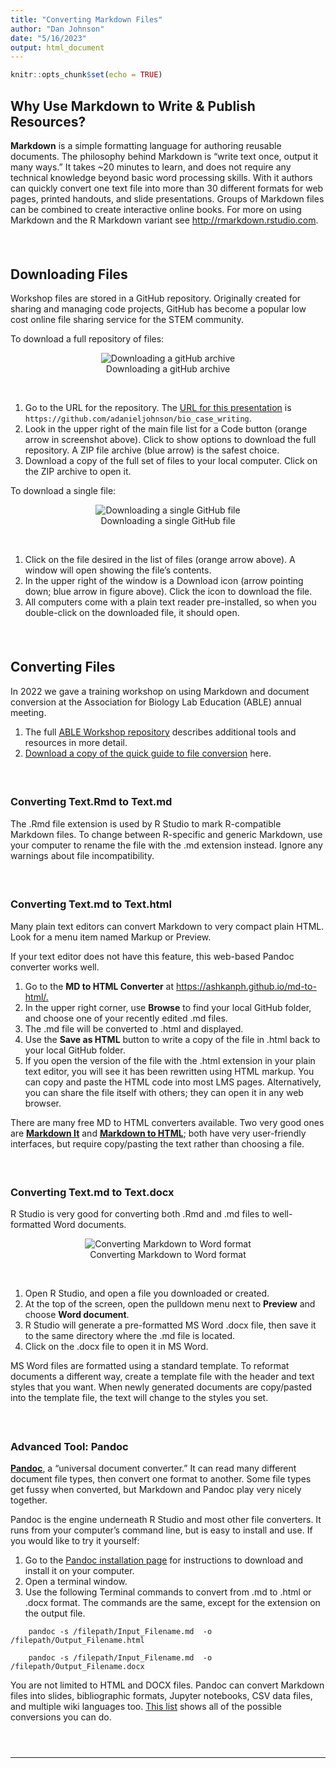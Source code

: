```yaml
---
title: "Converting Markdown Files"
author: "Dan Johnson"
date: "5/16/2023"
output: html_document
---
```


```r
knitr::opts_chunk$set(echo = TRUE)
```

## Why Use Markdown to Write & Publish Resources?

**Markdown** is a simple formatting language for authoring reusable documents. The philosophy behind Markdown is "write text once, output it many ways." It takes \~20 minutes to learn, and does not require any technical knowledge beyond basic word processing skills. With it authors can quickly convert one text file into more than 30 different formats for web pages, printed handouts, and slide presentations. Groups of Markdown files can be combined to create interactive online books. For more on using Markdown and the R Markdown variant see [http://rmarkdown.rstudio.com](http://rmarkdown.rstudio.com).

#### \   

## Downloading Files

Workshop files are stored in a GitHub repository. Originally created for sharing and managing code projects, GitHub has become a popular low cost online file sharing service for the STEM community.

To download a full repository of files:

<center>![Downloading a gitHub archive](https://github.com/adanieljohnson/bio_case_writing/blob/main/siteimages/File_access.png?raw=true)</center>

<br>

1.  Go to the URL for the repository. The [URL for this presentation](https://github.com/adanieljohnson/bio_case_writing) is `https://github.com/adanieljohnson/bio_case_writing`.
2.  Look in the upper right of the main file list for a Code button (orange arrow in screenshot above). Click to show options to download the full repository. A ZIP file archive (blue arrow) is the safest choice.
3.  Download a copy of the full set of files to your local computer. Click on the ZIP archive to open it.

To download a single file:

<center>![Downloading a single GitHub file](https://github.com/adanieljohnson/bio_case_writing/blob/main/siteimages/Single_file.png?raw=true)</center>

<br>

1.  Click on the file desired in the list of files (orange arrow above). A window will open showing the file's contents.
2.  In the upper right of the window is a Download icon (arrow pointing down; blue arrow in figure above). Click the icon to download the file.
3.  All computers come with a plain text reader pre-installed, so when you double-click on the downloaded file, it should open.

#### \   

## Converting Files

In 2022 we gave a training workshop on using Markdown and document conversion at the Association for Biology Lab Education (ABLE) annual meeting.

1.  The full [ABLE Workshop repository](https://github.com/adanieljohnson/ABLE_2022_Workshop) describes additional tools and resources in more detail.
2.  [Download a copy of the quick guide to file conversion]() here.

#### \   

### Converting Text.Rmd to Text.md

The .Rmd file extension is used by R Studio to mark R-compatible Markdown files. To change between R-specific and generic Markdown, use your computer to rename the file with the .md extension instead. Ignore any warnings about file incompatibility.

#### \   

### Converting Text.md to Text.html

Many plain text editors can convert Markdown to very compact plain HTML. Look for a menu item named Markup or Preview.

If your text editor does not have this feature, this web-based Pandoc converter works well.

1.  Go to the **MD to HTML Converter** at [https://ashkanph.github.io/md-to-html/.](https://ashkanph.github.io/md-to-html/)
2.  In the upper right corner, use **Browse** to find your local GitHub folder, and choose one of your recently edited .md files.
3.  The .md file will be converted to .html and displayed.
4.  Use the **Save as HTML** button to write a copy of the file in .html back to your local GitHub folder. 
5.  If you open the version of the file with the .html extension in your plain text editor, you will see it has been rewritten using HTML markup. You can copy and paste the HTML code into most LMS pages. Alternatively, you can share the file itself with others; they can open it in any web browser.

There are many free MD to HTML converters available. Two very good ones are [**Markdown It**](https://markdown-it.github.io/) and [**Markdown to HTML**](https://markdowntohtml.com/); both have very user-friendly interfaces, but require copy/pasting the text rather than choosing a file.

#### \   

### Converting Text.md to Text.docx

R Studio is very good for converting both .Rmd and .md files to well-formatted Word documents.

<center>![Converting Markdown to Word format](https://github.com/adanieljohnson/ABLE_2022_Workshop/blob/main/images/Preview-Word-ABLE.png?raw=true)</center>

<br>

1.  Open R Studio, and open a file you downloaded or created.
2.  At the top of the screen, open the pulldown menu next to **Preview** and choose **Word document**.
3.  R Studio will generate a pre-formatted MS Word .docx file, then save it to the same directory where the .md file is located.
4.  Click on the .docx file to open it in MS Word.

MS Word files are formatted using a standard template. To reformat documents a different way, create a template file with the header and text styles that you want. When newly generated documents are copy/pasted into the template file, the text will change to the styles you set.

#### \   

### Advanced Tool: Pandoc

[**Pandoc**](https://pandoc.org/index.html), a "universal document converter." It can read many different document file types, then convert one format to another. Some file types get fussy when converted, but Markdown and Pandoc play very nicely together.

Pandoc is the engine underneath R Studio and most other file converters. It runs from your computer's command line, but is easy to install and use. If you would like to try it yourself:

1.  Go to the [Pandoc installation page](https://pandoc.org/installing.html) for instructions to download and install it on your computer.
2.  Open a terminal window.
3.  Use the following Terminal commands to convert from .md to .html or .docx format. The commands are the same, except for the extension on the output file.

```{=html}
<!-- -->
```
        pandoc -s /filepath/Input_Filename.md  -o /filepath/Output_Filename.html

        pandoc -s /filepath/Input_Filename.md  -o /filepath/Output_Filename.docx

You are not limited to HTML and DOCX files. Pandoc can convert Markdown files into slides, bibliographic formats, Jupyter notebooks, CSV data files, and multiple wiki languages too. [This list](https://pandoc.org/) shows all of the possible conversions you can do.

#### \   

<hr>
